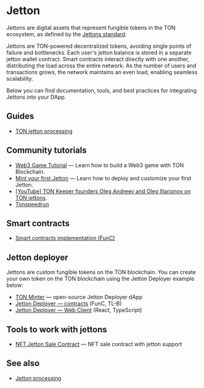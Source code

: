 

# Jetton

Jettons are digital assets that represent fungible tokens in the TON ecosystem, as defined by the [Jettons standard](https://github.com/ton-blockchain/TEPs/blob/master/text/0074-jettons-standard.md).

Jettons are TON-powered decentralized tokens, avoiding single points of failure and bottlenecks. Each user's jetton balance is stored in a separate jetton wallet contract.
Smart contracts interact directly with one another, distributing the load across the entire network.
As the number of users and transactions grows, the network maintains an even load, enabling seamless scalability.

Below you can find documentation, tools, and best practices for integrating Jettons into your DApp.

## Guides

- [TON jetton processing](/v3/guidelines/dapps/asset-processing/jettons)

## Community tutorials

- [Web3 Game Tutorial](/v3/guidelines/dapps/tutorials/web3-game-example) — Learn how to build a Web3 game with TON Blockchain.
- [Mint your first Jetton](/v3/guidelines/dapps/tutorials/mint-your-first-token/) — Learn how to deploy and customize your first Jetton.
- [\[YouTube\] TON Keeper founders Oleg Andreev and Oleg Illarionov on TON jettons](https://www.youtube.com/watch?v=oEO29KmOpv4).
- [Tonspeedrun](https://tonspeedrun.tapps.ninja/)

## Smart contracts

- [Smart contracts implementation (FunC)](https://github.com/ton-blockchain/token-contract/)

## Jetton deployer

Jettons are custom fungible tokens on the TON blockchain. You can create your own token on the TON blockchain using the Jetton Deployer example below:

- [TON Minter](https://minter.ton.org/) — open-source Jetton Deployer dApp
- [Jetton Deployer — contracts](https://github.com/ton-defi-org/jetton-deployer-contracts) (FunC, TL-B)
- [Jetton Deployer — Web Client](https://github.com/ton-defi-org/jetton-deployer-webclient) (React, TypeScript)

## Tools to work with jettons

- [NFT Jetton Sale Contract](https://github.com/dvlkv/nft-jetton-sale-smc) — NFT sale contract with jetton support

## See also

- [Jetton processing](/v3/guidelines/dapps/asset-processing/jettons)

<Feedback />
